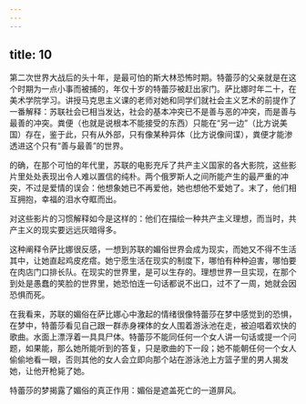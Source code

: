 ```yaml
---
---
---
```

title: 10
---




第二次世界大战后的头十年，是最可怕的斯大林恐怖时期。特蕾莎的父亲就是在这个时期为一点小事而被捕的，年仅十岁的特蕾莎被赶出家门。萨比娜时年二十，在美术学院学习。讲授马克思主义课的老师对她和同学们就社会主义艺术的前提作了一番解释：苏联社会已相当发达，社会的基本冲突已不是善与恶的冲突，而是善与最善的冲突。粪便（也就是说根本不能接受的东西）只能在“另一边”（比方说美国）存在，鉴于此，只有从外部，只有像某种异体（比方说像间谍），粪便才能渗透进这个只有“善与最善”的世界。

的确，在那个可怕的年代里，苏联的电影充斥了共产主义国家的各大影院，这些影片里处处表现出令人难以置信的纯朴。两个俄罗斯人之间所能产生的最严重的冲突，不过是爱情的误会：他想象她已不再爱他，她也想他不爱她了。末了，他们相互拥抱，幸福的泪水夺眶而出。

对这些影片的习惯解释如今是这样的：他们在描绘一种共产主义理想，而当时，共产主义的现实要远远灰暗得多。

这种阐释令萨比娜很反感，一想到苏联的媚俗世界会成为现实，而她又不得不生活其中，让她直起鸡皮疙瘩。她宁愿生活在现实的制度下，哪怕有种种迫害，哪怕要在肉店门口排长队。在现实的世界里，是可以生存的。理想世界一旦实现，在那个到处是愚蠢的笑脸的世界里，她恐怕连一句话都说不出口，过不了一周，她就会因恐惧而死。

在我看来，苏联的媚俗在萨比娜心中激起的情绪很像特蕾莎在梦中感觉到的恐惧，在梦中，特蕾莎看见自己跟一群赤身裸体的女人围着游泳池在走，被迫唱着欢快的歌曲。水面上漂浮着一具具尸体。特蕾莎不能同任何一个女人讲一句话或提一个问题，如果能，那么她所能听到的答复，只是歌曲的下一段；她不能朝任何一个女人偷偷地看一眼，否则其他的女人会立即向那个站在游泳池上方篮子里的男人揭发她，让他开枪毙了她。

特蕾莎的梦揭露了媚俗的真正作用：媚俗是遮盖死亡的一道屏风。